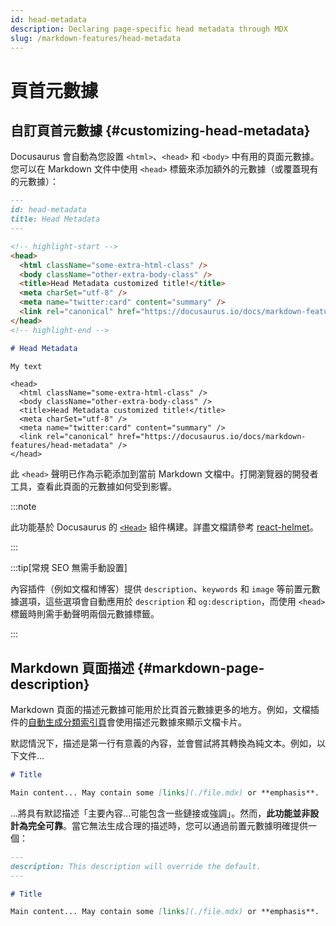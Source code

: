```yaml
---
id: head-metadata
description: Declaring page-specific head metadata through MDX
slug: /markdown-features/head-metadata
---
```


# 頁首元數據

## 自訂頁首元數據 {#customizing-head-metadata}

Docusaurus 會自動為您設置 `<html>`、`<head>` 和 `<body>` 中有用的頁面元數據。您可以在 Markdown 文件中使用 `<head>` 標籤來添加額外的元數據（或覆蓋現有的元數據）：

```md title="markdown-features-head-metadata.mdx"
---
id: head-metadata
title: Head Metadata
---

<!-- highlight-start -->
<head>
  <html className="some-extra-html-class" />
  <body className="other-extra-body-class" />
  <title>Head Metadata customized title!</title>
  <meta charSet="utf-8" />
  <meta name="twitter:card" content="summary" />
  <link rel="canonical" href="https://docusaurus.io/docs/markdown-features/head-metadata" />
</head>
<!-- highlight-end -->

# Head Metadata

My text
```

```mdx-code-block
<head>
  <html className="some-extra-html-class" />
  <body className="other-extra-body-class" />
  <title>Head Metadata customized title!</title>
  <meta charSet="utf-8" />
  <meta name="twitter:card" content="summary" />
  <link rel="canonical" href="https://docusaurus.io/docs/markdown-features/head-metadata" />
</head>
```

此 `<head>` 聲明已作為示範添加到當前 Markdown 文檔中。打開瀏覽器的開發者工具，查看此頁面的元數據如何受到影響。

:::note

此功能基於 Docusaurus 的 [`<Head>`](./../../docusaurus-core.mdx#head) 組件構建。詳盡文檔請參考 [react-helmet](https://github.com/nfl/react-helmet)。

:::

:::tip[常規 SEO 無需手動設置]

內容插件（例如文檔和博客）提供 `description`、`keywords` 和 `image` 等前置元數據選項，這些選項會自動應用於 `description` 和 `og:description`，而使用 `<head>` 標籤時則需手動聲明兩個元數據標籤。

:::

## Markdown 頁面描述 {#markdown-page-description}

Markdown 頁面的描述元數據可能用於比頁首元數據更多的地方。例如，文檔插件的[自動生成分類索引頁](../docs/sidebar/items.mdx#generated-index-page)會使用描述元數據來顯示文檔卡片。

默認情況下，描述是第一行有意義的內容，並會嘗試將其轉換為純文本。例如，以下文件...

```md
# Title

Main content... May contain some [links](./file.mdx) or **emphasis**.
```

...將具有默認描述「主要內容...可能包含一些鏈接或強調」。然而，**此功能並非設計為完全可靠**。當它無法生成合理的描述時，您可以通過前置元數據明確提供一個：

```md
---
description: This description will override the default.
---

# Title

Main content... May contain some [links](./file.mdx) or **emphasis**.
```